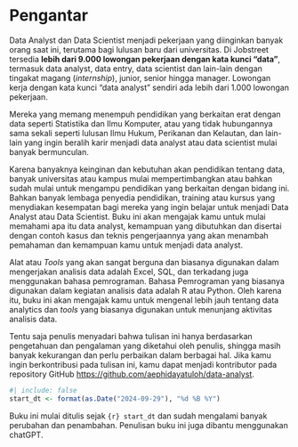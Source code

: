 # Pengantar {.unnumbered}

Data Analyst dan Data Scientist menjadi pekerjaan yang diinginkan banyak orang saat ini, terutama bagi lulusan baru dari universitas. Di Jobstreet tersedia **lebih dari 9.000 lowongan pekerjaan dengan kata kunci "data"**, termasuk data analyst, data entry, data scientist dan lain-lain dengan tingakat magang (_internship_), junior, senior hingga manager. Lowongan kerja dengan kata kunci "data analyst" sendiri ada lebih dari 1.000 lowongan pekerjaan. 

Mereka yang memang menempuh pendidikan yang berkaitan erat dengan data seperti Statistika dan Ilmu Komputer, atau yang tidak hubungannya sama sekali seperti lulusan Ilmu Hukum, Perikanan dan Kelautan, dan lain-lain yang ingin beralih karir menjadi data analyst atau data scientist mulai banyak bermunculan. 

Karena banyaknya keinginan dan kebutuhan akan pendidikan tentang data, banyak universitas atau kampus mulai mempertimbangkan atau bahkan sudah mulai untuk mengampu pendidikan yang berkaitan dengan bidang ini. Bahkan banyak lembaga penyedia pendidikan, training atau kursus yang menydiakan kesempatan bagi mereka yang ingin belajar untuk menjadi Data Analyst atau Data Scientist. Buku ini akan mengajak kamu untuk mulai memahami apa itu data analyst, kemampuan yang dibutuhkan dan disertai dengan contoh kasus dan teknis pengerjaannya yang akan menambah pemahaman dan kemampuan kamu untuk menjadi data analyst. 

Alat atau _Tools_ yang akan sangat berguna dan biasanya digunakan dalam mengerjakan analisis data adalah Excel, SQL, dan terkadang juga menggunakan bahasa pemrograman. Bahasa Pemrograman yang biasanya digunakan dalam kegiatan analisis data adalah R atau Python. Oleh karena itu, buku ini akan mengajak kamu untuk mengenal lebih jauh tentang data analytics dan _tools_ yang biasanya digunakan untuk menunjang aktivitas analisis data.

Tentu saja penulis menyadari bahwa tulisan ini hanya berdasarkan pengetahuan dan pengalaman yang diketahui oleh penulis, shingga masih banyak kekurangan dan perlu perbaikan dalam berbagai hal. Jika kamu ingin berkontribusi pada tulisan ini, kamu dapat menjadi kontributor pada repository GitHub <https://github.com/aephidayatuloh/data-analyst>. 

```r
#| include: false
start_dt <- format(as.Date("2024-09-29"), "%d %B %Y")
```
Buku ini mulai ditulis sejak `{r} start_dt` dan sudah mengalami banyak perubahan dan penambahan. Penulisan buku ini juga dibantu menggunakan chatGPT. 
